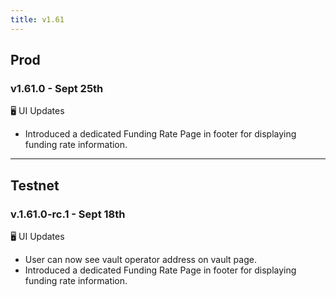 ```yaml
---
title: v1.61
---
```


## Prod

### v1.61.0 - Sept 25th

🖥️  UI Updates

- Introduced a dedicated Funding Rate Page in footer for displaying funding rate information.

---

## Testnet

### v.1.61.0-rc.1 - Sept 18th

🖥️  UI Updates

- User can now see vault operator address on vault page.
- Introduced a dedicated Funding Rate Page in footer for displaying funding rate information.

